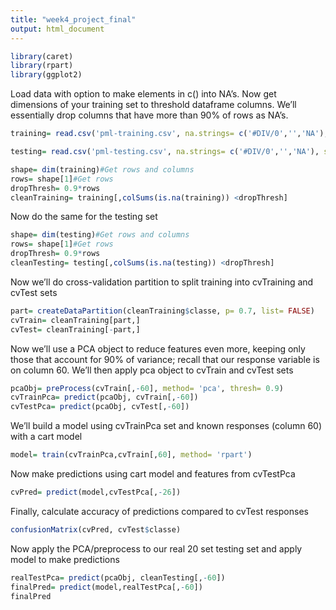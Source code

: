 ```yaml
---
title: "week4_project_final"
output: html_document
---
```

```r
library(caret)
library(rpart)
library(ggplot2)
```
Load data with option to make elements in c() into NA's. Now get dimensions of your training set to threshold dataframe columns. We'll essentially drop columns that have more than 90% of rows as NA's.
```r

training= read.csv('pml-training.csv', na.strings= c('#DIV/0','','NA'), stringsAsFactors= F)

testing= read.csv('pml-testing.csv', na.strings= c('#DIV/0','','NA'), stringsAsFactors= F)

shape= dim(training)#Get rows and columns
rows= shape[1]#Get rows
dropThresh= 0.9*rows
cleanTraining= training[,colSums(is.na(training)) <dropThresh]
```
Now do the same for the testing set
```r
shape= dim(testing)#Get rows and columns
rows= shape[1]#Get rows
dropThresh= 0.9*rows
cleanTesting= testing[,colSums(is.na(testing)) <dropThresh]
```

Now we'll do cross-validation partition to split training into cvTraining and cvTest sets
```r
part= createDataPartition(cleanTraining$classe, p= 0.7, list= FALSE)
cvTrain= cleanTraining[part,]
cvTest= cleanTraining[-part,]
```
Now we'll use a PCA object to reduce features even more, keeping only those that account for 90% of variance; recall that our response variable is on column 60. We'll then apply pca object to cvTrain and cvTest sets
```r
pcaObj= preProcess(cvTrain[,-60], method= 'pca', thresh= 0.9)
cvTrainPca= predict(pcaObj, cvTrain[,-60])
cvTestPca= predict(pcaObj, cvTest[,-60])
```
We'll build a model using cvTrainPca set and known responses (column 60) with a cart model

```r
model= train(cvTrainPca,cvTrain[,60], method= 'rpart')
```

Now make predictions using cart model and features from cvTestPca
```r
cvPred= predict(model,cvTestPca[,-26])
```

Finally, calculate accuracy of predictions compared to cvTest responses
```r
confusionMatrix(cvPred, cvTest$classe)
```
Now apply the PCA/preprocess to our real 20 set testing set and apply model to make predictions 
```r
realTestPca= predict(pcaObj, cleanTesting[,-60])
finalPred= predict(model,realTestPca[,-60])
finalPred
```

